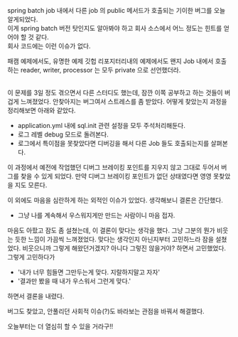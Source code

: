 spring batch job 내에서 다른 job 의 public 메서드가 호출되는 기이한 버그를 오늘 알게되었다.<br/>
이게 spring batch 버전 탓인지도 알아봐야 하고 회사 소스에서 어느 정도는 힌트를 얻어야 할 것 같다.<br/>
회사 코드에는 이런 이슈가 없다.<br/>

패캠 예제에서도, 유명한 예제 깃헙 리포지터리내의 예제에서도 왠지 Job 내에서 호출하는 reader, writer, processor 는 모두 private 으로 선언했더라.<br/>
<br/>

이 문제를 3일 정도 겪으면서 다른 스터디도 했는데, 잠깐 이쪽 공부하고 하는 것들이 버겁게 느껴졌었다. 안찾아지는 버그여서 스트레스를 좀 받았다. 어떻게 찾았는지 과정을 정리해보면 아래와 같았다.<br/>

- application.yml 내에 sql.init 관련 설정을 모두 주석처리해둔다.<br/>
- 로그 레벨 debug 모드로 돌려본다.
- 로그에서 특이점을 못찾았다면 디버깅을 해서 다른 Job 들도 호출되는지를 살펴본다.

이 과정에서 예전에 작업했던 디버그 브레이킹 포인트를 지우지 않고 그대로 두어서 버그를 찾을 수 있게 되었다.
만약 디버그 브레이킹 포인트가 없던 상태였다면 영영 못찾았을 지도 모른다.<br/>

이 외에도 마음을 심란하게 하는 외적인 이슈가 있었다. 생각해보니 결론은 간단했다.<br/>
- 그냥 나를 계속해서 우스워지게만 만드는 사람이니 마음 접자.

마음도 아팠고 잠도 좀 설쳤는데, 이 결론이 맞다는 생각을 했다. 그냥 그분의 뭔가 비웃는 듯한 느낌이 가끔씩 느껴졌었다. 맞다는 생각인지 아닌지부터 고민하느라 잠을 설쳤었다. 비웃으니까 그렇게 해왔던거겠지? 아니다 그렇진 않을거야? 하면서 고민했었다. 그렇게 고민하다가 

- '내가 너무 힘들면 그만두는게 맞다. 지랄하지말고 자자' 
- '결과만 봤을 때 내가 우스워서 그런게 맞다.'

하면서 결론을 내렸다.<br/>

버그도 찾았고, 안풀리던 사회적 이슈(?)도 바라보는 관점을 바꿔서 해결했다.<br/>

오늘부터는 더 열심히 할 수 있을 거라구!!<br/>

<br/>

